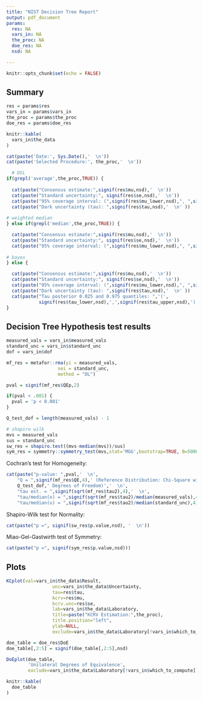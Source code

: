 ```yaml
---
title: "NIST Decision Tree Report"
output: pdf_document
params:
  res: NA
  vars_in: NA
  the_proc: NA
  doe_res: NA
  nsd: NA

---
```


```r
knitr::opts_chunk$set(echo = FALSE)
```

## Summary
```r

res = params$res
vars_in = params$vars_in
the_proc = params$the_proc
doe_res = params$doe_res

knitr::kable(
  vars_in$the_data
)

cat(paste('Date:', Sys.Date(),'  \n'))
cat(paste('Selected Procedure:', the_proc,'  \n'))

  # DSL
if(grepl('average',the_proc,TRUE)) {
  
  cat(paste("Consensus estimate:",signif(res$mu,nsd),'  \n'))
  cat(paste("Standard uncertainty:", signif(res$se,nsd),'  \n'))
  cat(paste("95% coverage interval: (",signif(res$mu_lower,nsd),", ",signif(res$mu_upper,nsd),")",'  \n',sep=''))
  cat(paste("Dark uncertainty (tau): ",signif(res$tau,nsd),'  \n' ))
  
# weighted median
} else if(grepl('median',the_proc,TRUE)) {

  cat(paste("Consensus estimate:",signif(res$mu,nsd),'  \n'))
  cat(paste("Standard uncertainty:", signif(res$se,nsd),'  \n'))
  cat(paste("95% coverage interval: (",signif(res$mu_lower,nsd),", ",signif(res$mu_upper,nsd),")",'  \n',sep=''))
  
# bayes
} else {

  cat(paste("Consensus estimate:",signif(res$mu,nsd),'  \n'))
  cat(paste("Standard uncertainty:", signif(res$se,nsd),'  \n'))
  cat(paste("95% coverage interval: (",signif(res$mu_lower,nsd),", ",signif(res$mu_upper,nsd),")",'  \n',sep=''))
  cat(paste("Dark uncertainty (tau): ",signif(res$tau,nsd),'  \n' ))
  cat(paste("Tau posterior 0.025 and 0.975 quantiles: ",'(',
            signif(res$tau_lower,nsd),',',signif(res$tau_upper,nsd),')','  \n',sep=''))
}


```

## Decision Tree Hypothesis test results
```r
measured_vals = vars_in$measured_vals
standard_unc = vars_in$standard_unc
dof = vars_in$dof

mf_res = metafor::rma(yi = measured_vals,
                   sei = standard_unc,
                   method = "DL")

pval = signif(mf_res$QEp,2)

if(pval < .001) {
  pval = 'p < 0.001'
}

Q_test_dof = length(measured_vals) - 1

# shapiro wilk
mvs = measured_vals
sus = standard_unc
sw_res = shapiro.test((mvs-median(mvs))/sus) 
sym_res = symmetry::symmetry_test(mvs,stat='MGG',bootstrap=TRUE, B=5000) 
```

Cochran's test for Homogeneity:  
```r
cat(paste("p-value: ",pval,'  \n',
    "Q = ",signif(mf_res$QE,4),' (Reference Distribution: Chi-Square with ',
    Q_test_dof,' Degrees of Freedom)','  \n',
    "tau est. = ",signif(sqrt(mf_res$tau2),4),'  \n',
    "tau/median(x) = ",signif(sqrt(mf_res$tau2)/median(measured_vals),4),'  \n',
    "tau/median(u) = ",signif(sqrt(mf_res$tau2)/median(standard_unc),4),'  \n',sep=''))

```

Shapiro-Wilk test for Normality:
```r
cat(paste("p =", signif(sw_res$p.value,nsd), '  \n'))
```

Miao-Gel-Gastwirth test of Symmetry:
```r
cat(paste("p =", signif(sym_res$p.value,nsd)))
```

## Plots
```r

KCplot(val=vars_in$the_data$Result, 
                 unc=vars_in$the_data$Uncertainty, 
                 tau=res$tau,
                 kcrv=res$mu, 
                 kcrv.unc=res$se,
                 lab=vars_in$the_data$Laboratory, 
                 title=paste("KCRV Estimation:",the_proc), 
                 title.position="left",
                 ylab=NULL, 
                 exclude=vars_in$the_data$Laboratory[!vars_in$which_to_compute])
```

```r

doe_table = doe_res$DoE
doe_table[,2:5] = signif(doe_table[,2:5],nsd)

DoEplot(doe_table,
        'Unilateral Degrees of Equivalence',
        exclude=vars_in$the_data$Laboratory[!vars_in$which_to_compute])

knitr::kable(
  doe_table
)
```

